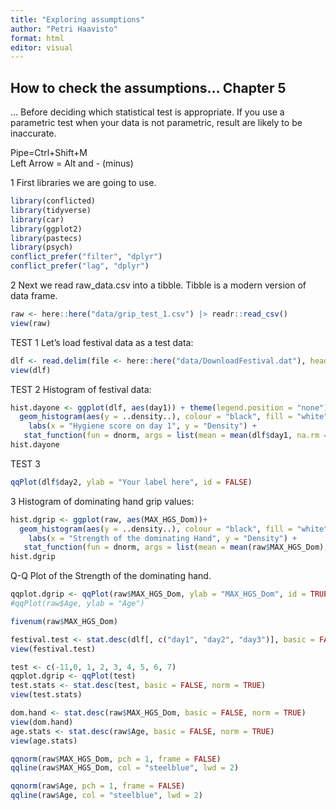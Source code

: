 ```yaml
---
title: "Exploring assumptions"
author: "Petri Haavisto"
format: html
editor: visual
---
```


## How to check the assumptions... Chapter 5

... Before deciding which statistical test is appropriate. If you use a parametric test when your data is not parametric, result are likely to be inaccurate.

Pipe=Ctrl+Shift+M\
Left Arrow = Alt and - (minus)

1 First libraries we are going to use.

```r
library(conflicted)  
library(tidyverse)
library(car)
library(ggplot2)
library(pastecs)
library(psych)
conflict_prefer("filter", "dplyr")
conflict_prefer("lag", "dplyr")
```

2 Next we read raw_data.csv into a tibble. Tibble is a modern version of data frame.

```r
raw <- here::here("data/grip_test_1.csv") |> readr::read_csv()
view(raw)
```

TEST 1 Let's load festival data as a test data:

```r
dlf <- read.delim(file <- here::here("data/DownloadFestival.dat"), header = TRUE)
view(dlf)
```

TEST 2 Histogram of festival data:

```r
hist.dayone <- ggplot(dlf, aes(day1)) + theme(legend.position = "none") +
  geom_histogram(aes(y = ..density..), colour = "black", fill = "white", binwidth = 0.1)+
    labs(x = "Hygiene score on day 1", y = "Density") + 
   stat_function(fun = dnorm, args = list(mean = mean(dlf$day1, na.rm = TRUE), sd = sd(dlf$day1, na.rm = TRUE)), colour = "black", size = 1)
hist.dayone
```

TEST 3

```r
qqPlot(dlf$day2, ylab = "Your label here", id = FALSE)
```

3 Histogram of dominating hand grip values:

```r
hist.dgrip <- ggplot(raw, aes(MAX_HGS_Dom))+
  geom_histogram(aes(y = ..density..), colour = "black", fill = "white", binwidth = 2)+
    labs(x = "Strength of the dominating Hand", y = "Density") + 
   stat_function(fun = dnorm, args = list(mean = mean(raw$MAX_HGS_Dom), sd = sd(raw$MAX_HGS_Dom)), colour = "black", size = 1)
hist.dgrip
```

Q-Q Plot of the Strength of the dominating hand.

```r
qqplot.dgrip <- qqPlot(raw$MAX_HGS_Dom, ylab = "MAX_HGS_Dom", id = TRUE)
#qqPlot(raw$Age, ylab = "Age")
```

```r
fivenum(raw$MAX_HGS_Dom)
```

```r
festival.test <- stat.desc(dlf[, c("day1", "day2", "day3")], basic = FALSE, norm = TRUE)
view(festival.test)
```

```r
test <- c(-11,0, 1, 2, 3, 4, 5, 6, 7)
qqplot.dgrip <- qqPlot(test)
test.stats <- stat.desc(test, basic = FALSE, norm = TRUE)
view(test.stats)
```

```r
dom.hand <- stat.desc(raw$MAX_HGS_Dom, basic = FALSE, norm = TRUE)
view(dom.hand)
age.stats <- stat.desc(raw$Age, basic = FALSE, norm = TRUE)
view(age.stats)
```

```r
qqnorm(raw$MAX_HGS_Dom, pch = 1, frame = FALSE)
qqline(raw$MAX_HGS_Dom, col = "steelblue", lwd = 2)
```

```r
qqnorm(raw$Age, pch = 1, frame = FALSE)
qqline(raw$Age, col = "steelblue", lwd = 2)
```

